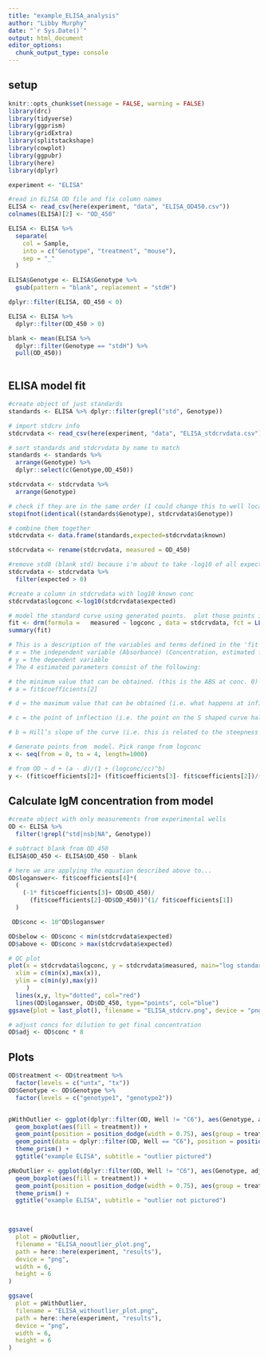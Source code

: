 ```yaml
---
title: "example_ELISA_analysis"
author: "Libby Murphy"
date: "`r Sys.Date()`"
output: html_document
editor_options: 
  chunk_output_type: console
---
```


## setup
```r
knitr::opts_chunk$set(message = FALSE, warning = FALSE)
library(drc)
library(tidyverse) 
library(ggprism) 
library(gridExtra)
library(splitstackshape)
library(cowplot)
library(ggpubr)
library(here)
library(dplyr) 

experiment <- "ELISA"
```

```r
#read in ELISA OD file and fix column names
ELISA <- read_csv(here(experiment, "data", "ELISA_OD450.csv")) 
colnames(ELISA)[2] <- "OD_450"

ELISA <- ELISA %>% 
  separate(
    col = Sample,
    into = c("Genotype", "treatment", "mouse"),
    sep = "_"
  ) 

ELISA$Genotype <- ELISA$Genotype %>%
  gsub(pattern = "blank", replacement = "stdH")

dplyr::filter(ELISA, OD_450 < 0)

ELISA <- ELISA %>%
  dplyr::filter(OD_450 > 0)

blank <- mean(ELISA %>%
  dplyr::filter(Genotype == "stdH") %>%
  pull(OD_450))
  
```


## ELISA model fit
```r
#create object of just standards
standards <- ELISA %>% dplyr::filter(grepl("std", Genotype))

# import stdcrv info
stdcrvdata <- read_csv(here(experiment, "data", "ELISA_stdcrvdata.csv"))

# sort standards and stdcrvdata by name to match
standards <- standards %>% 
  arrange(Genotype) %>% 
  dplyr::select(c(Genotype,OD_450))

stdcrvdata <- stdcrvdata %>%
  arrange(Genotype)

# check if they are in the same order (I could change this to well location?)
stopifnot(identical((standards$Genotype), stdcrvdata$Genotype))

# combine them together
stdcrvdata <- data.frame(standards,expected=stdcrvdata$known)

stdcrvdata <- rename(stdcrvdata, measured = OD_450)

#remove std8 (blank std) because i'm about to take -log10 of all expected and -log10 of 0 is -inf, which is unplottable
stdcrvdata <- stdcrvdata %>% 
  filter(expected > 0)

#create a column in stdcrvdata with log10 known conc
stdcrvdata$logconc <-log10(stdcrvdata$expected)

# model the standard curve using generated points.  plot those points in red.
fit <- drm(formula =   measured ~ logconc , data = stdcrvdata, fct = LL.4()) # banana changed logconc to expected
summary(fit)

# This is a description of the variables and terms defined in the 'fit' model.
# x = the independent variable (Absorbance) (Concentration, estimated from the Absorbance)
# y = the dependent variable 
# The 4 estimated parameters consist of the following:

# the minimum value that can be obtained. (this is the ABS at conc. 0)
# a = fit$coefficients[2] 

# d = the maximum value that can be obtained (i.e. what happens at infinite dose)

# c = the point of inflection (i.e. the point on the S shaped curve halfway between a and d)

# b = Hill’s slope of the curve (i.e. this is related to the steepness of the curve at point c).

# Generate points from  model. Pick range from logconc
x <- seq(from = 0, to = 4, length=1000) 

# from OD ~ d + (a - d)/(1 + (logconc/cc)^b)
y <- (fit$coefficients[2]+ (fit$coefficients[3]- fit$coefficients[2])/(1+(x/fit$coefficients[4])^ fit$coefficients[1])) 
```

## Calculate IgM concentration from model
```r
#create object with only measurements from experimental wells
OD <- ELISA %>% 
  filter(!grepl("std|nsb|NA", Genotype))

# subtract blank from OD_450
ELISA$OD_450 <- ELISA$OD_450 - blank

# here we are applying the equation described above to...
OD$loganswer<- fit$coefficients[4]*(
  (
    (-1* fit$coefficients[3]+ OD$OD_450)/
      (fit$coefficients[2]-OD$OD_450))^(1/ fit$coefficients[1])
  )

 OD$conc <- 10^OD$loganswer 

OD$below <- OD$conc < min(stdcrvdata$expected)
OD$above <- OD$conc > max(stdcrvdata$expected)

# QC plot
plot(x = stdcrvdata$logconc, y = stdcrvdata$measured, main="log standard curve", 
  xlim = c(min(x),max(x)),
  ylim = c(min(y),max(y))
     ) 
  lines(x,y, lty="dotted", col="red") 
  lines(OD$loganswer, OD$OD_450, type="points", col="blue") 
ggsave(plot = last_plot(), filename = "ELISA_stdcrv.png", device = "png", path = here(experiment))

# adjust concs for dilution to get final concentration
OD$adj <- OD$conc * 8

```

## Plots  
```r

OD$treatment <- OD$treatment %>%
  factor(levels = c("untx", "tx"))
OD$Genotype <- OD$Genotype %>%
  factor(levels = c("genotype1", "genotype2"))


pWithOutlier <- ggplot(dplyr::filter(OD, Well != "C6"), aes(Genotype, adj)) +
  geom_boxplot(aes(fill = treatment)) +
  geom_point(position = position_dodge(width = 0.75), aes(group = treatment)) +
  geom_point(data = dplyr::filter(OD, Well == "C6"), position = position_dodge(width = 0.75), aes(x=Genotype, y=adj, group = treatment), color ="red") +
  theme_prism() +
  ggtitle("example ELISA", subtitle = "outlier pictured") 

pNoOutlier <- ggplot(dplyr::filter(OD, Well != "C6"), aes(Genotype, adj)) +
  geom_boxplot(aes(fill = treatment)) +
  geom_point(position = position_dodge(width = 0.75), aes(group = treatment)) +
  theme_prism() +
  ggtitle("example ELISA", subtitle = "outlier not pictured") 


  
ggsave(
  plot = pNoOutlier,
  filename = "ELISA_nooutlier_plot.png",
  path = here::here(experiment, "results"),
  device = "png",
  width = 6,
  height = 6
)

ggsave(
  plot = pWithOutlier,
  filename = "ELISA_withoutlier_plot.png",
  path = here::here(experiment, "results"),
  device = "png",
  width = 6,
  height = 6
)
```
